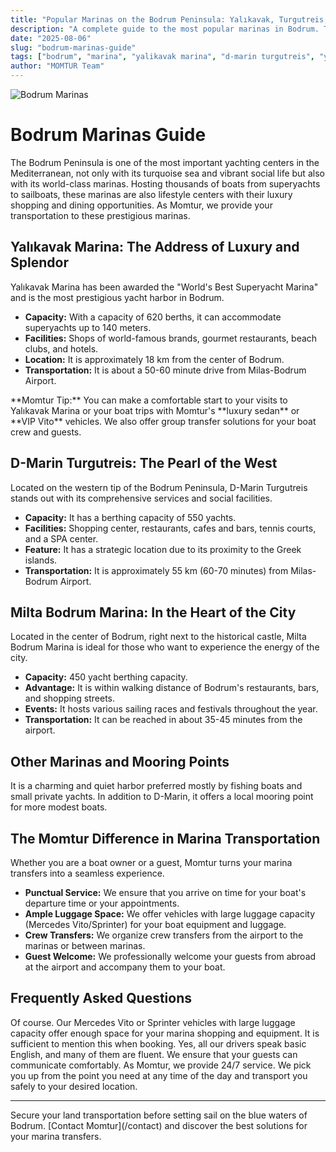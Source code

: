```yaml
---
title: "Popular Marinas on the Bodrum Peninsula: Yalıkavak, Turgutreis, and Others"
description: "A complete guide to the most popular marinas in Bodrum. Transportation and transfer services to Yalıkavak Marina, D-Marin Turgutreis, and other important yacht harbors."
date: "2025-08-06"
slug: "bodrum-marinas-guide"
tags: ["bodrum", "marina", "yalikavak marina", "d-marin turgutreis", "yacht tourism", "transfer", "momtur"]
author: "MOMTUR Team"
---
```



![Bodrum Marinas](https://res.cloudinary.com/djzzikcey/image/upload/v1754000001/momtur_uploads/bodrum_marinas.jpg)

# Bodrum Marinas Guide

The Bodrum Peninsula is one of the most important yachting centers in the Mediterranean, not only with its turquoise sea and vibrant social life but also with its world-class marinas. Hosting thousands of boats from superyachts to sailboats, these marinas are also lifestyle centers with their luxury shopping and dining opportunities. As Momtur, we provide your transportation to these prestigious marinas.

## Yalıkavak Marina: The Address of Luxury and Splendor

Yalıkavak Marina has been awarded the "World's Best Superyacht Marina" and is the most prestigious yacht harbor in Bodrum.

- **Capacity:** With a capacity of 620 berths, it can accommodate superyachts up to 140 meters.
- **Facilities:** Shops of world-famous brands, gourmet restaurants, beach clubs, and hotels.
- **Location:** It is approximately 18 km from the center of Bodrum.
- **Transportation:** It is about a 50-60 minute drive from Milas-Bodrum Airport.

<Info>
**Momtur Tip:** You can make a comfortable start to your visits to Yalıkavak Marina or your boat trips with Momtur's **luxury sedan** or **VIP Vito** vehicles. We also offer group transfer solutions for your boat crew and guests.
</Info>

## D-Marin Turgutreis: The Pearl of the West

Located on the western tip of the Bodrum Peninsula, D-Marin Turgutreis stands out with its comprehensive services and social facilities.

- **Capacity:** It has a berthing capacity of 550 yachts.
- **Facilities:** Shopping center, restaurants, cafes and bars, tennis courts, and a SPA center.
- **Feature:** It has a strategic location due to its proximity to the Greek islands.
- **Transportation:** It is approximately 55 km (60-70 minutes) from Milas-Bodrum Airport.

## Milta Bodrum Marina: In the Heart of the City

Located in the center of Bodrum, right next to the historical castle, Milta Bodrum Marina is ideal for those who want to experience the energy of the city.

- **Capacity:** 450 yacht berthing capacity.
- **Advantage:** It is within walking distance of Bodrum's restaurants, bars, and shopping streets.
- **Events:** It hosts various sailing races and festivals throughout the year.
- **Transportation:** It can be reached in about 35-45 minutes from the airport.

## Other Marinas and Mooring Points

<CardGroup cols={2}>
  <Card title="Gündoğan Harbor" icon="anchor">
    It is a charming and quiet harbor preferred mostly by fishing boats and small private yachts.
  </Card>
  <Card title="Turgutreis Fishing Shelter" icon="anchor">
    In addition to D-Marin, it offers a local mooring point for more modest boats.
  </Card>
</CardGroup>

## The Momtur Difference in Marina Transportation

Whether you are a boat owner or a guest, Momtur turns your marina transfers into a seamless experience.

- **Punctual Service:** We ensure that you arrive on time for your boat's departure time or your appointments.
- **Ample Luggage Space:** We offer vehicles with large luggage capacity (Mercedes Vito/Sprinter) for your boat equipment and luggage.
- **Crew Transfers:** We organize crew transfers from the airport to the marinas or between marinas.
- **Guest Welcome:** We professionally welcome your guests from abroad at the airport and accompany them to your boat.

## Frequently Asked Questions

<AccordionGroup>
  <Accordion title="I have done a lot of shopping for the boat, is your transfer vehicle suitable?">
    Of course. Our Mercedes Vito or Sprinter vehicles with large luggage capacity offer enough space for your marina shopping and equipment. It is sufficient to mention this when booking.
  </Accordion>
  <Accordion title="Do you have an English-speaking driver for my guests from abroad?">
    Yes, all our drivers speak basic English, and many of them are fluent. We ensure that your guests can communicate comfortably.
  </Accordion>
  <Accordion title="I will be leaving the marina late at night, is your transfer service available?">
    As Momtur, we provide 24/7 service. We pick you up from the point you need at any time of the day and transport you safely to your desired location.
  </Accordion>
</AccordionGroup>

---

<Note>
Secure your land transportation before setting sail on the blue waters of Bodrum. [Contact Momtur](/contact) and discover the best solutions for your marina transfers.
</Note>
